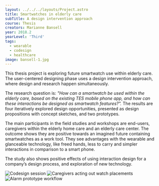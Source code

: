 ---
layout: ../../../layouts/Project.astro
title: Smartwatches in elderly care
subTitle: A design intervention approach
course: Thesis
creators: Marianne Bansell
year: 2018.2
yearLevel: 'Third'
tags:
  - wearable
  - codesign
  - healthcare
image: bansell-1.jpg
---


This thesis project is exploring future smartwatch use within elderly care. The user-centered designing phase uses a design intervention approach, where design and research happen simultaneously.

The research question is: _"How can a smartwatch be used within the elderly care, based on the existing TES mobile phone app, and how can these interactions be designed as smartwatch features?"._ The results are four iteratively explored design opportunities, presented as design propositions with concept sketches, and two prototypes.

The main participants in the field studies and workshops are end-users, caregivers within the elderly home care and an elderly care center. The outcome shows they are positive towards an imagined future containing smartwatches as a work tool. They see advantages with the wearable and glanceable technology, like freed hands, less to carry and simpler interactions in comparison to a smart phone.

The study also shows positive effects of using interaction design for a company’s design process, and exploration of new technology.

<ImageSet>

![Codesign session](bansell-2.jpg 'Codesign session with healthcare professionals')
![Caregivers acting out watch placements](bansell-15.jpg 'Caregivers acting out watch placements')
![Alarm prototype workflow](bansell-3.jpg 'Alarm prototype workflow')

</ImageSet>
